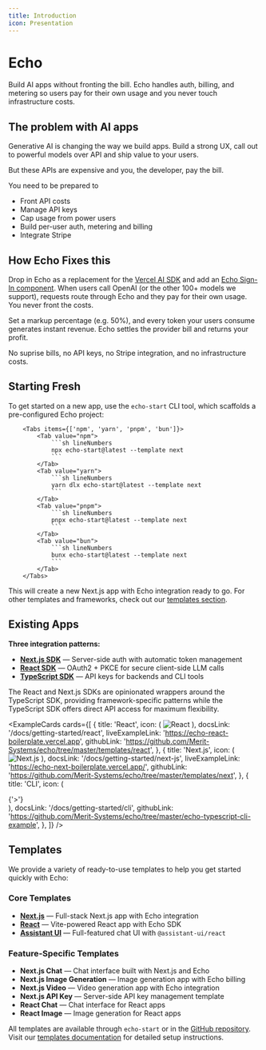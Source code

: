 ```yaml
---
title: Introduction
icon: Presentation
---
```


# Echo

Build AI apps without fronting the bill. Echo handles auth, billing, and metering so users pay for their own usage and you never touch infrastructure costs.

## The problem with AI apps

Generative AI is changing the way we build apps. Build a strong UX, call out to powerful models over API and ship value to your users. 

But these APIs are expensive and you, the developer, pay the bill.

You need to be prepared to
- Front API costs
- Manage API keys
- Cap usage from power users
- Build per-user auth, metering and billing
- Integrate Stripe

## How Echo Fixes this

Drop in Echo as a replacement for the [Vercel AI SDK](https://ai-sdk.dev/) and add an [Echo Sign-In component](https://www.echo-components.com/). 
When users call OpenAI (or the other 100+ models we support), requests route through Echo and they pay for their own usage.  You never front the costs.

Set a markup percentage (e.g. 50%), and every token your users consume generates instant revenue. Echo settles the provider bill and returns your profit.

No suprise bills, no API keys, no Stripe integration, and no infrastructure costs.

## Starting Fresh

To get started on a new app, use the `echo-start` CLI tool, which scaffolds a pre-configured Echo project:

        <Tabs items={['npm', 'yarn', 'pnpm', 'bun']}>
            <Tab value="npm">
                ```sh lineNumbers
                npx echo-start@latest --template next
                ```
            </Tab>
            <Tab value="yarn">
                ```sh lineNumbers
                yarn dlx echo-start@latest --template next
                ```
            </Tab>
            <Tab value="pnpm">
                ```sh lineNumbers
                pnpx echo-start@latest --template next
                ```
            </Tab>
            <Tab value="bun">
                ```sh lineNumbers
                bunx echo-start@latest --template next
                ```
            </Tab>
        </Tabs>

This will create a new Next.js app with Echo integration ready to go. For other templates and frameworks, check out our [templates section](/docs/getting-started/templates).

## Existing Apps

**Three integration patterns:**
- [**Next.js SDK**](/docs/next-sdk) — Server-side auth with automatic token management
- [**React SDK**](/docs/react-sdk) — OAuth2 + PKCE for secure client-side LLM calls
- [**TypeScript SDK**](/docs/typescript-sdk) — API keys for backends and CLI tools

The React and Next.js SDKs are opinionated wrappers around the TypeScript SDK, providing framework-specific patterns while the TypeScript SDK offers direct API access for maximum flexibility.

<ExampleCards 
  cards={[
    {
      title: 'React',
      icon: (
        <img 
          src="/icons/react.svg" 
          alt="React" 
          width={48}
          height={48}
          className="w-12 h-12"
        />
      ),
      docsLink: '/docs/getting-started/react',
      liveExampleLink: 'https://echo-react-boilerplate.vercel.app',
      githubLink: 'https://github.com/Merit-Systems/echo/tree/master/templates/react',
    },
    {
      title: 'Next.js',
      icon: (
        <img 
          src="/icons/nextjs.svg" 
          alt="Next.js" 
          width={48}
          height={48}
          className="w-12 h-12"
        />
      ),
      docsLink: '/docs/getting-started/next-js',
      liveExampleLink: 'https://echo-next-boilerplate.vercel.app/',
      githubLink: 'https://github.com/Merit-Systems/echo/tree/master/templates/next',
    },
    {
      title: 'CLI',
      icon: (
        <div className="w-12 h-12 bg-gradient-to-r from-blue-500 to-purple-500 rounded-lg flex items-center justify-center">
          <span className="text-white font-bold text-xl">{'>'}</span>
        </div>
      ),
      docsLink: '/docs/getting-started/cli',
      githubLink: 'https://github.com/Merit-Systems/echo/tree/master/echo-typescript-cli-example',
    },
  ]}
/>

## Templates

We provide a variety of ready-to-use templates to help you get started quickly with Echo:

### Core Templates
- [**Next.js**](/docs/getting-started/templates#nextjs) — Full-stack Next.js app with Echo integration
- [**React**](/docs/getting-started/templates#react) — Vite-powered React app with Echo SDK
- [**Assistant UI**](/docs/getting-started/templates#assistant-ui) — Full-featured chat UI with `@assistant-ui/react`

### Feature-Specific Templates
- **Next.js Chat** — Chat interface built with Next.js and Echo
- **Next.js Image Generation** — Image generation app with Echo billing
- **Next.js Video** — Video generation app with Echo integration
- **Next.js API Key** — Server-side API key management template
- **React Chat** — Chat interface for React apps
- **React Image** — Image generation for React apps

All templates are available through `echo-start` or in the [GitHub repository](https://github.com/Merit-Systems/echo/tree/master/templates). Visit our [templates documentation](/docs/getting-started/templates) for detailed setup instructions.

